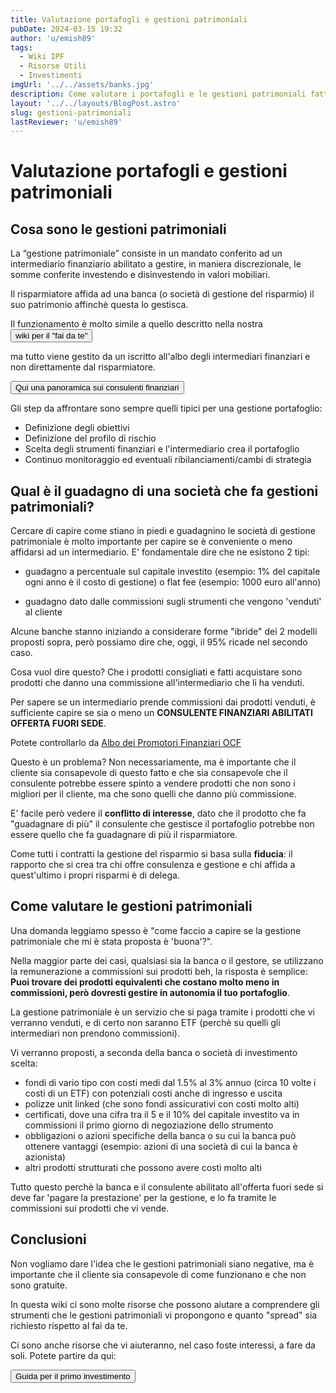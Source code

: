 ```yaml
---
title: Valutazione portafogli e gestioni patrimoniali
pubDate: 2024-03-15 19:32
author: 'u/emish89'
tags:
  - Wiki IPF
  - Risorse Utili
  - Investimenti
imgUrl: '../../assets/banks.jpg'
description: Come valutare i portafogli e le gestioni patrimoniali fatte tramite banche ed assicurazioni
layout: '../../layouts/BlogPost.astro'
slug: gestioni-patrimoniali
lastReviewer: 'u/emish89'
---
```



# **Valutazione portafogli e gestioni patrimoniali**

## Cosa sono le gestioni patrimoniali

La “gestione patrimoniale” consiste in un mandato conferito ad un intermediario finanziario abilitato a gestire, in maniera discrezionale, 
le somme conferite investendo e disinvestendo in valori mobiliari.

Il risparmiatore affida ad una banca (o società di gestione del risparmio) il suo patrimonio affinchè questa lo gestisca.

Il funzionamento è molto simile a quello descritto nella nostra 
<a href='/blog/guida-primo-investimento'>
          <button className='brutal-btn p-4 sanchez' name='button'>
              <span>wiki per il "fai da te" </span>
              </button>
          </a>

ma tutto viene gestito da un iscritto all'albo degli intermediari finanziari e non direttamente dal risparmiatore.

<a href='/blog/consulenti-finanziari'>
       <button className='brutal-btn p-4 sanchez' name='button'>
              <span>Qui una panoramica sui consulenti finanziari</span>
              </button>
          </a>

Gli step da affrontare sono sempre quelli tipici per una gestione portafoglio:

- Definizione degli obiettivi
- Definizione del profilo di rischio
- Scelta degli strumenti finanziari e l'intermediario crea il portafoglio
- Continuo monitoraggio ed eventuali ribilanciamenti/cambi di strategia


## Qual è il guadagno di una società che fa gestioni patrimoniali?

Cercare di capire come stiano in piedi e guadagnino le società di gestione patrimoniale è molto importante per capire se è conveniente o meno affidarsi ad un intermediario.
E' fondamentale dire che ne esistono 2 tipi:

- guadagno a percentuale sul capitale investito (esempio: 1% del capitale ogni anno è il costo di gestione) o flat fee (esempio: 1000 euro all'anno)

- guadagno dato dalle commissioni sugli strumenti che vengono 'venduti' al cliente

Alcune banche stanno iniziando a considerare forme "ibride" dei 2 modelli proposti sopra, però possiamo dire che, oggi, il 95% ricade nel secondo caso.

Cosa vuol dire questo? Che i prodotti consigliati e fatti acquistare sono prodotti che danno una commissione all'intermediario che li ha venduti.

Per sapere se un intermediario prende commissioni dai prodotti venduti, è sufficiente capire se sia o meno un **CONSULENTE FINANZIARI ABILITATI OFFERTA FUORI SEDE**.

Potete controllarlo da [Albo dei Promotori Finanziari OCF](https://www.organismocf.it/portal/web/portale-ocf/ricerca-nelle-sezioni-dell-albo)


Questo è un problema? 
Non necessariamente, ma è importante che il cliente sia consapevole di questo fatto e che sia consapevole che il consulente 
potrebbe essere spinto a vendere prodotti che non sono i migliori per il cliente, ma che sono quelli che danno più commissione.

E' facile però vedere il **conflitto di interesse**, dato che il prodotto che fa "guadagnare di più" il consulente che gestisce il portafoglio 
potrebbe non essere quello che fa guadagnare di più il risparmiatore.

Come tutti i contratti la gestione del risparmio si basa sulla **fiducia**: 
il rapporto che si crea tra chi offre consulenza e gestione e chi affida a quest'ultimo i propri risparmi è di delega.


## Come valutare le gestioni patrimoniali

Una domanda leggiamo spesso è "come faccio a capire se la gestione patrimoniale che mi è stata proposta è 'buona'?".

Nella maggior parte dei casi, qualsiasi sia la banca o il gestore, se utilizzano la remunerazione a commissioni sui prodotti beh, la risposta è semplice: 
**Puoi trovare dei prodotti equivalenti che costano molto meno in commissioni, però dovresti gestire in autonomia il tuo portafoglio**.

La gestione patrimoniale è un servizio che si paga tramite i prodotti che vi verranno venduti, e di certo non saranno ETF (perchè su quelli gli intermediari non prendono commissioni).

Vi verranno proposti, a seconda della banca o società di investimento scelta:
- fondi di vario tipo con costi medi dal 1.5% al 3% annuo (circa 10 volte i costi di un ETF) con potenziali costi anche di ingresso e uscita
- polizze unit linked (che sono fondi assicurativi con costi molto alti)
- certificati, dove una cifra tra il 5 e il 10% del capitale investito va in commissioni il primo giorno di negoziazione dello strumento
- obbligazioni o azioni specifiche della banca o su cui la banca può ottenere vantaggi (esempio: azioni di una società di cui la banca è azionista)
- altri prodotti strutturati che possono avere costi molto alti

Tutto questo perchè la banca e il consulente abilitato all'offerta fuori sede si deve far 'pagare la prestazione' per la gestione, e lo fa tramite le commissioni sui prodotti che vi vende.


## Conclusioni

Non vogliamo dare l'idea che le gestioni patrimoniali siano negative, ma è importante che il cliente sia consapevole di come funzionano e che non sono gratuite.

In questa wiki ci sono molte risorse che possono aiutare a comprendere gli strumenti che le gestioni patrimoniali vi propongono e quanto "spread" sia richiesto rispetto
al fai da te. 

Ci sono anche risorse che vi aiuteranno, nel caso foste interessi, a fare da soli. Potete partire da qui:

<a href='/blog/guida-primo-investimento'>
          <button className='brutal-btn p-4 sanchez' name='button'>
              <span>Guida per il primo investimento </span>
              </button>
          </a>
